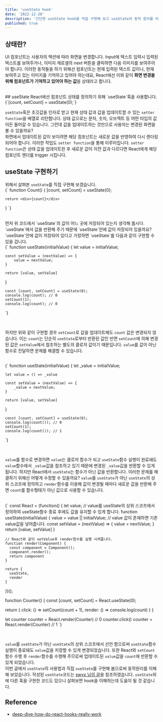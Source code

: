```yaml
---
title: 'useState hook'
date: '2022-12-20'
description: '간단한 useState hook을 직접 구현해 보고 useState의 동작 원리를 이해하기 위한 글입니다.'
published: true
---
```


## 상태란?
UI 컴포넌트는 사용자의 액션에 따라 화면을 변경합니다. Input에 텍스트 입력시 입력된 텍스트를 보여주거나,
이미지 캐로셀의 next 버튼을 클릭하면 다음 이미지를 보여주어야 합니다.
이러한 동작들을 하기 위해선 컴포넌트는 현재 입력된 텍스트 값이나, 현재 보여주고 있는 이미지를 기억하고 있어야 하는데요,
React에선 이와 같이 **화면 변경을 위해 컴포넌트가 기억하고 있어야 하는 값**을 상태라고 합니다.

<br/>
## useState
React에선 컴포넌트 상태를 정의하기 위해 `useState`훅을 사용합니다.


<br />
<CodeBlock>
  {`[count, setCount] = useState(0);`}
</CodeBlock>
<br />

`useState`훅은 초깃값을 인자로 받고 현재 상태 값과 값을 업데이트할 수 있는 `setter function`을 배열로 리턴합니다.
상태 값으로는 문자, 숫자, 오브젝트 등 어떤 타입의 값이든 들어갈 수 있습니다.
그런데 값을 업데이트하는 것만으로 사용자는 변경된 화면을 볼 수 있을까요?
<br/>
화면에서 업데이트된 값이 보이려면 해당 컴포넌트는 새로운 값을 반영하여 다시 렌더링 되어야 합니다. 이러한 작업도 `setter function`을 통해 이루어집니다.
`setter function`은 상태 값을 업데이트한 후 새로운 값이 이전 값과 다르다면 React에게 해당 컴포넌트 렌더를 trigger 시킵니다.
<br/>

## useState 구현하기
위해서 살펴본 `useState`를 직접 구현해 보겠습니다.
<br />
<CodeBlock>
  {`
   function Count() {
    [count, setCount] = useState(0);
    
    return <div>{count}</div>
   }
`}

</CodeBlock>
<br />
먼저 위 코드에서 `useState`의 값이 어느 곳에 저장되어 있는지 생각해 봅시다.
`useState`에서 값을 반환해 주기 때문에 `useState`안에 값이 저장되어 있을까요? `useState`안에 값이 저장되어 있다고 가정하면 `useState`를 다음과 같이 구현할 수 있을 겁니다.

<br />
<CodeBlock>
  {`
   function useState(initialValue) {
    let value = initialValue;

    const setValue = (nextValue) => {
        value = nextValue;
    }

    return [value, setValue]
   }

    const [count, setCount] = useState(0);
    console.log(count); // 0
    setCount(1);
    console.log(count); // 0
`}

</CodeBlock>
<br />

하지만 위와 같이 구현할 경우 `setCount`로 값을 업데이트해도 `count` 값은 변경되지 않습니다.
이는 `count`는 단순히 `useState`로부터 반환된 값인 반면 `setCount`에 의해 변경된 값은 `setValue`에서 참조하는 별도의 클로저 값이기 때문입니다.
`value`를 값이 아닌 함수로 전달하면 문제를 해결할 수 있습니다. 

<br />
<CodeBlock>
  {`
   function useState(initialValue) {
    let _value = initialValue;

    let value = () => _value

    const setValue = (nextValue) => {
        _value = nextValue;
    }

    return [value, setValue]
   }

    const [count, setCount] = useState(0);
    console.log(count()); // 0
    setCount(1);
    console.log(count()); // 1
`}

</CodeBlock>
<br />

`value`를 함수로 변경하면 `value`는 클로저 함수가 되고 
`useState`함수 실행이 완료돼도 `value`함수에서 `_value`값을 참조하고 있기 때문에
변경된 `_value`값을 반환할 수 있게 됩니다.
하지만 React에서 `useState`는 함수가 아닌 값을 반환합니다. 이러한 문제를 해결하기 위해선 어떻게 수정할 수 있을까요?
`value`를 `useState`가 아닌 `useState`의 상위 스코프에 정의하고 `render`함수를 이용해 
값이 변경될 때마다 새로운 값을 반환해 주면 `count`를 함수형태가 아닌 값으로 사용할 수 있습니다.

<br />
<CodeBlock>
  {`
  const React = (function() {
    let value; // value를 useState의 상위 스코프에서 정의하여 useState함수 종료 후에도 값을 유지할 수 있게 합니다.
    function useState(initialValue) {
         value = value || initialValue; // value 값이 존재하면 기존 value값을 넣어줍니다.
        const setValue = (nextValue) => {
            value = nextValue;
        }
        return [value, setValue]
    }
    
    // React와 같이 setValue후 render함수를 실행 시켜줍니다.
    function render(Component) {
      const component = Component();
      component.render();
      return component
    }
  
    return {
      useState,
      render
    }
})();

function Counter() {
  const [count, setCount] = React.useState(0);  
  
  return {
    click: () => setCount(count + 1),
    render: () => console.log(count)
  }
}


let counter
counter = React.render(Counter) // 0
counter.click()
counter = React.render(Counter) // 1
`}

</CodeBlock>
<br />

`value`를 `useState`가 아닌 `useState`의 상위 스코프에서 선언 함으로써 `useState`함수 실행이 종료돼도
`value`값을 저장할 수 있게 변경되었습니다. 또한 React와 `setCount` 함수 수행 후 `render`함수를 수행해 주므로써
업데이트된 `value`값을 `count`에 반환할 수 있게 되었습니다.
<br/>
이번 글에서 `useState`의 사용법과 직접 `useState`를 구현해 봄으로써 동작원리를 이해해 보았습니다.
작성된 `useState`코드는 [swyx 님의 글](https://www.netlify.com/blog/2019/03/11/deep-dive-how-do-react-hooks-really-work/)을 참조하였습니다. `useState`외에 다른 훅을 구현한 코드도 있으니
살펴보면 hook을 이해하는데 도움이 될 것 같습니다.
<br/>
## Reference
- [deep-dive-how-do-react-hooks-really-work](https://www.netlify.com/blog/2019/03/11/deep-dive-how-do-react-hooks-really-work/)

